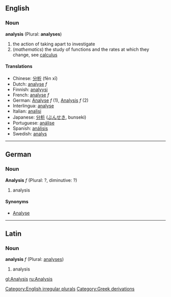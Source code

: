 ==English==
=== Noun ===
'''analysis''' (Plural: '''analyses''')

# the action of taking apart to investigate
#(''mathematics'') the study of functions and the rates at which they change, see [[calculus]]

==== Translations ====
*Chinese: [[分析]] (fēn xī)
*Dutch: [[analyse]] ''f''
*Finnish: [[analyysi]]
*French: [[analyse]] ''f''
*German: [[Analyse]] ''f'' (1), [[Analysis]] ''f'' (2)
*Interlingua: [[analyse]] 
*Italian: [[analisi]]
*Japanese: [[分析]] ([[ぶんせき]], bunseki)
*Portuguese: [[análise]] 
*Spanish: [[análisis]]
*Swedish: [[analys]]

[[Category:English irregular plurals]]
----

==German==

===Noun===
'''Analysis''' ''f'' (Plural: ?, diminutive: ?)

# analysis

====Synonyms====
*[[Analyse]]
----
==Latin==
===Noun===
'''analysis''' ''f'' (Plural: [[analyses]])

# analysis

[[Category:Greek derivations]]

[[gl:Analysis]]
[[ru:Analysis]]